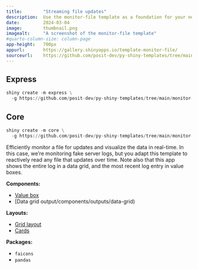 ```yaml
---
title:        "Streaming file updates"
description:  Use the monitor-file template as a foundation for your next Shiny app.
date:         2024-03-04
image:        thumbnail.png
imagealt:     "A screenshot of the monitor-file template"
#quarto-column-size: column-page
app-height:   700px
appurl:       https://gallery.shinyapps.io/template-monitor-file/
sourceurl:    https://github.com/posit-dev/py-shiny-templates/tree/main/monitor-file
---
```


::: {.panel-tabset .shiny-mode-tabset  group="shiny-app-mode"}
## Express
``` python
shiny create -m express \
  -g https://github.com/posit-dev/py-shiny-templates/tree/main/monitor-file
```
## Core
``` python
shiny create -m core \
  -g https://github.com/posit-dev/py-shiny-templates/tree/main/monitor-file
```
:::


Efficiently monitor a file for updates and visualize the data in real-time.
In this case, we're monitoring fake server logs, but you adapt this template to reactively read any file that updates over time.
Note also that this app shows the entire log in a data grid, and the most recent log entry in value boxes.


:::: {.grid .tags}
::: {.g-col-6 .g-col-sm-4}

**Components:**

* [Value box](/components/outputs/value-box)
* [Data grid output/components/outputs/data-grid)

:::
::: {.g-col-6 .g-col-sm-4}

**Layouts:**

* [Grid layout](/layouts/arrange)
* [Cards](/layouts/panels-cards/#content-divided-by-cards)

:::
::: {.g-col-6 .g-col-sm-4}

**Packages:**

* `faicons`
* `pandas`

:::
::::